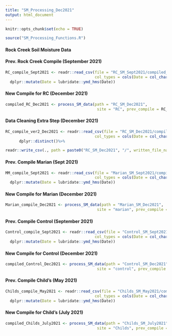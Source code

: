 ```yaml
---
title: "SM_Processing_Dec2021"
output: html_document
---
```


```r
knitr::opts_chunk$set(echo = TRUE)
```

```r

source("SM_Processing_Functions.R")

```

#### Rock Creek Soil Moisture Data

#### Prev. Rock Creek Compile (September 2021)

```r

RC_compile_Sept2021 <- readr::read_csv(file = "RC_SM_Sept2021/compiled_ver2_RC_Sept2021.csv", 
                                       col_types = cols(Date = col_character(), .default = col_double())) %>% 
  dplyr::mutate(Date = lubridate::ymd_hms(Date))

```

#### New Compile for RC (December 2021)

```r

compiled_RC_Dec2021 <- process_SM_data(path = "RC_SM_Dec2021", 
                                        site = "RC", prev_compile = RC_compile_Sept2021, written_file_name = "compiled_RC_Dec2021.csv")
```
#### Data Cleaning Extra Step (December 2021)

```r

RC_compile_ver2_Dec2021 <- readr::read_csv(file = "RC_SM_Dec2021/compiled_RC_Dec2021.csv", 
                                       col_types = cols(Date = col_character(), .default = col_double()))%>%
      dplyr::distinct()%>%

readr::write_csv(., path = paste0("RC_SM_Dec2021", "/", written_file_name = "compiled_ver2_RC_Dec2021.csv"))
```

#### Prev. Compile Marian (Sept 2021)

```r
MM_compile_Sept2021 <- readr::read_csv(file = "Marian_SM_Sept2021/compiled_Marian_Sept2021.csv", 
                                       col_types = cols(Date = col_character(), .default = col_double())) %>% 
  dplyr::mutate(Date = lubridate::ymd_hms(Date))
```

#### New Compile for Marian (December 2021)

```r
Marian_compile_Dec2021 <- process_SM_data(path = "Marian_SM_Dec2021", 
                                        site = "marian", prev_compile = MM_compile_Sept2021, written_file_name = "Marian_compile_Dec2021.csv")
```


#### Prev. Compile Control (September 2021)

```r
Control_compile_Sept2021 <- readr::read_csv(file = "Control_SM_Sept2021/compiled_Control_Sept2021.csv", 
                                       col_types = cols(Date = col_character(), .default = col_double())) %>% 
  dplyr::mutate(Date = lubridate::ymd_hms(Date))
```

#### New Compile for Control (December 2021)

```r
compiled_Control_Dec2021 <- process_SM_data(path = "Control_SM_Dec2021", 
                                        site = "control", prev_compile = Control_compile_Sept2021, written_file_name = "compiled_Control_Dec2021.csv")
```

#### Prev. Compile Child's (May 2021)

```r
Childs_compile_May2021 <- readr::read_csv(file = "Childs_SM_May2021/compiled_Childs_May2021.csv", 
                                       col_types = cols(Date = col_character(), .default = col_double())) %>% 
  dplyr::mutate(Date = lubridate::ymd_hms(Date))
```

#### New Compile for Child's (July 2021)

```r
compiled_Childs_July2021 <- process_SM_data(path = "Childs_SM_July2021", 
                                        site = "Childs", prev_compile = Childs_compile_May2021, written_file_name = "compiled_Childs_July2021.csv")
```

